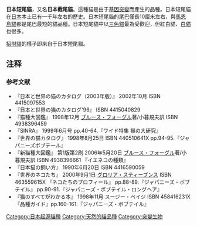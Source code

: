{{expand English}}
{{Infobox Catbreed
<!-- Put article text AFTER this infobox markup. See: -->
<!-- Wikipedia:WikiProject Cats/Templates for more info.-->
| name          = 日本短尾貓
| image         = JapaneseBobtailBlueEyedMi-ke.JPG
| imagecaption  = 三色日本短尾貓
| altname       =    <!-- separate multiple entries with <br /> -->
| nickname      =    <!-- separate multiple entries with <br /> -->
| country       ={{flagicon|JPN}} [[日本|日本]]
| aacestd       =
| cfastd        = https://web.archive.org/web/20100613000036/http://cfa.org/breeds/standards/japanese.pdf
| acfastd       =
| ticastd=http://tica.org/public/breeds/jb/intro.php
| ccastd        =
| acfstd        =
| gccfstd       =
| fifestd       =
| otherstd      =
| notrecognized =
| extinct       =
| note          =
|}}
'''日本短尾貓'''，又名'''日本截尾貓'''。這種貓是由于[[基因突變|基因突變]]而產生的品種。日本短尾貓在[[日本|日本]]本土已有一千年左右的歷史。日本短尾貓的尾巴僅長10厘米左右，與[[馬恩島貓|馬恩島貓]]都是尾巴最短的貓品種。日本短尾貓中以[[三色貓|三色貓]]最為受歡迎，但紅白貓、[[白貓|白貓]]也很多。

[[招財貓|招財貓]]的樣子即來自于日本短尾貓。

== 注释 ==
{{reflist}}

=== 参考文献 ===
* 『日本と世界の猫のカタログ（2003年版）』 2002年10月 ISBN 4415097553
* 『日本と世界の猫のカタログ'96』 ISBN 4415040829
* 『猫種大図鑑』 1998年12月 [[ブルース・フォーグル|ブルース・フォーグル]]著/小暮規夫訳 ISBN 4938396459
* 『SINRA』 1999年6月号 pp.40-64.『ワイド特集 猫の大研究』
* 『世界の猫カタログ』 1998年8月25日 ISBN 440510641X pp.94-95.『ジャパニーズボブテール』
* 『新猫種大図鑑』 第1版第2刷 2006年5月20日 [[ブルース・フォーグル|ブルース・フォーグル]]著/小暮規夫訳 ISBN 4938396661 『イエネコの種類』
* 『日本猫の飼い方』 1990年6月20日 ISBN 4416590059
* 『世界のネコたち』 2000年9月1日 [[グロリア・スティーブンス|グロリア・スティーブンス]] ISBN 463559615X 『ネコたちのプロフィール』 pp.88-89.『ジャパニーズ・ボブテイル』 pp.90-91.『ジャパニーズ・ボブテイル・ロングヘア』
* 『猫のすべてがわかる本』 1998年11月 スージー・ペイジ ISBN 458416231X 『品種ガイド』pp.160-161.『ジャパニーズ・ボブテイル』

{{felidae-stub}}
{{家猫}}
[[Category:日本起源貓種|Category:日本起源貓種]]
[[Category:天然的貓品種|Category:天然的貓品種]]
[[Category:突變生物|Category:突變生物]]
